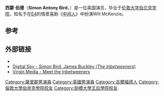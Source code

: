 {{request translation|en}}
{{Infobox person
| name        = 西蒙·伯德
| image       = Simon Bird, 2010.jpg
| imagesize   = 220px
| caption     = 2010年于[[英國電視學院獎|英國電視學院獎]]
| birth_name  = Simon Antony Bird<ref name=birth>''Births, Marriages & Deaths Index of England & Wales, 1984-2004.''; ancestry.com</ref>
| birth_date  = {{Birth date and age|df=y|1984|8|19}}
| birth_place = [[英格兰|英格兰]]萨里Guildford
| death_date  = 
| death_place = 
| othername   =
| occupation  = [[演员|演员]]、[[栋笃笑|栋笃笑]]
| yearsactive = 2004年-现在
| spouse      =
| partner     =
| website     =
}}
'''西蒙·伯德'''（'''Simon Antony Bird'''，{{bd|1984年|8月19日}}）是一位英国演员，毕业于[[伦敦大学伯贝克学院|伦敦大学伯贝克学院]]，知名于在[[E4|E4]]的情景喜剧《[[中间人|中间人]]》中扮演Will McKenzie。

==参考==
{{Reflist}}

==外部链接==
* {{IMDb name|3020713}}
* [http://www.digitalspy.co.uk/tv/a95143/simon-bird-james-buckley-the-inbetweeners.html Digital Spy -  Simon Bird, James Buckley (''The Inbetweeners'')] {{Wayback|url=http://www.digitalspy.co.uk/tv/a95143/simon-bird-james-buckley-the-inbetweeners.html |date=20090908040200 }}
* [https://web.archive.org/web/20090406060542/http://latestnews.virginmedia.com/news/entertainment/2008/05/01/meet_the_inbetweeners Virgin Media - Meet the Inbetweeners]

{{UK-bio-stub}}
{{actor-stub}}
{{normdaten}}
{{DEFAULTSORT:Bird, Simon}}
[[Category:薩里郡男演員|Category:薩里郡男演員]]
[[Category:英國男演員|Category:英國男演員]]
[[Category:吉爾福德人|Category:吉爾福德人]]
[[Category:倫敦大學伯貝克學院校友|Category:倫敦大學伯貝克學院校友]]
[[Category:劍橋大學王后學院校友|Category:劍橋大學王后學院校友]]